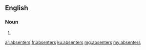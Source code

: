 ==English==

===Noun===
{{head|en}}

# {{plural of|absenter}}

[[ar:absenters]]
[[fr:absenters]]
[[ku:absenters]]
[[mg:absenters]]
[[my:absenters]]